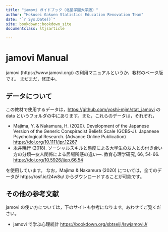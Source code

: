 ```yaml
---
title: "jamovi ガイドブック（北星学園大学版）"
author: "Hokusei Gakuen Statistics Education Renovation Team"
date: "`r Sys.Date()`"
site: bookdown::bookdown_site
documentclass: ltjsarticle

---
```



# jamovi Manual

jamovi (https://www.jamovi.org/) の利用マニュアルというか，教材のベータ版です。
まだまだ，修正中。

## データについて

この教材で使用するデータは，[https://github.com/yoshi-mjm/stat_jamovi](https://github.com/yoshi-mjm/stat_jamovi){target="_blank} の data というフォルダの中にあります。また，これらのデータは，それぞれ，

- Majima, Y. & Nakamura, H. (2020). Development of the Japanese Version of the Generic Conspiracist Beliefs Scale (GCBS‐J). Japanese Psychological Research. (Advance Online Publication)  [https://doi.org/10.1111/jpr.12267](https://doi.org/10.1111/jpr.12267){target="_blank"}
- 永井暁行 (2018). ソーシャルスキルと態度による大学生の友人との付き合い方の分類―友人関係による居場所感の違い―. 教育心理学研究, 66, 54-66. [https://doi.org/10.5926/jjep.66.54](https://doi.org/10.5926/jjep.66.54){target="_blank"}

を使用しています。
なお，Majima & Nakamura (2020) については，全てのデータが https://osf.io/24w8u/ からダウンロードすることが可能です。

## その他の参考文献

jamovi の使い方については，下のサイトも参考になります。あわせてご覧ください。

- jamovi で学ぶ心理統計 [https://bookdown.org/sbtseiji/lswjamoviJ/](https://bookdown.org/sbtseiji/lswjamoviJ/){target="_blank"}